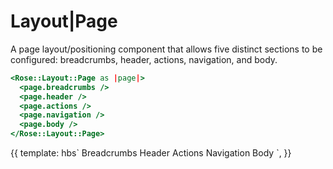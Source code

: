 
<Meta title="Rose|Layout|Page" component="Page" />

# Layout|Page

A page layout/positioning component that allows five distinct sections to be configured: breadcrumbs, header, actions, navigation, and body.

```handlebars
<Rose::Layout::Page as |page|>
  <page.breadcrumbs />
  <page.header />
  <page.actions />
  <page.navigation />
  <page.body />
</Rose::Layout::Page>
```

<Preview>
  <Story name="Page">
    {{
      template: hbs`
    <Rose::Layout::Page as |page|>
      <page.breadcrumbs style="background: var(--brand-gray-4);">Breadcrumbs</page.breadcrumbs>
      <page.header style="background: var(--brand-gray-5);">Header</page.header>
      <page.actions style="background: var(--brand-gray-8);">Actions</page.actions>
      <page.navigation style="background: var(--brand-gray-6);">Navigation</page.navigation>
      <page.body style="background: var(--brand-gray-7);">Body</page.body>
    </Rose::Layout::Page>
    `,
    }}
  </Story>
</Preview>
